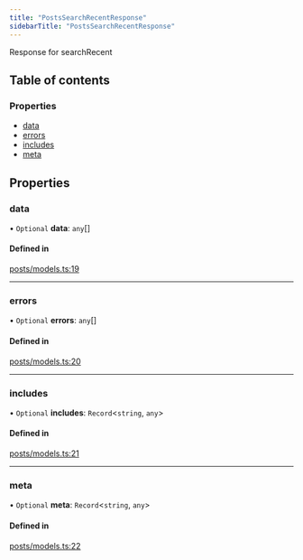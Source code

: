 ```yaml
---
title: "PostsSearchRecentResponse"
sidebarTitle: "PostsSearchRecentResponse"
---
```


Response for searchRecent

## Table of contents

### Properties

- [data](/xdks/typescript/reference/interfaces/PostsSearchRecentResponse#data)
- [errors](/xdks/typescript/reference/interfaces/PostsSearchRecentResponse#errors)
- [includes](/xdks/typescript/reference/interfaces/PostsSearchRecentResponse#includes)
- [meta](/xdks/typescript/reference/interfaces/PostsSearchRecentResponse#meta)

## Properties

### data

• `Optional` **data**: `any`[]

#### Defined in

[posts/models.ts:19](https://github.com/xdevplatform/xdk/blob/298ca9350d035e40e7c8ee0753c50052819a41e2/xdk/typescript/src/posts/models.ts#L19)

___

### errors

• `Optional` **errors**: `any`[]

#### Defined in

[posts/models.ts:20](https://github.com/xdevplatform/xdk/blob/298ca9350d035e40e7c8ee0753c50052819a41e2/xdk/typescript/src/posts/models.ts#L20)

___

### includes

• `Optional` **includes**: `Record`\<`string`, `any`\>

#### Defined in

[posts/models.ts:21](https://github.com/xdevplatform/xdk/blob/298ca9350d035e40e7c8ee0753c50052819a41e2/xdk/typescript/src/posts/models.ts#L21)

___

### meta

• `Optional` **meta**: `Record`\<`string`, `any`\>

#### Defined in

[posts/models.ts:22](https://github.com/xdevplatform/xdk/blob/298ca9350d035e40e7c8ee0753c50052819a41e2/xdk/typescript/src/posts/models.ts#L22)
